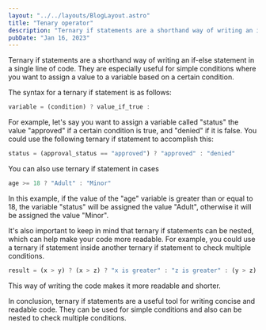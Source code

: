 ```yaml
---
layout: "../../layouts/BlogLayout.astro"
title: "Tenary operator"
description: "Ternary if statements are a shorthand way of writing an if-else statement in a single line of code. They are especially useful for simple conditions where you want to assign a value to a variable based on a certain condition"
pubDate: "Jan 16, 2023"
---
```


Ternary if statements are a shorthand way of writing an if-else statement in a single line of code. They are especially useful for simple conditions where you want to assign a value to a variable based on a certain condition.

The syntax for a ternary if statement is as follows:

```js
variable = (condition) ? value_if_true : 
```
For example, let's say you want to assign a variable called "status" the value "approved" if a certain condition is true, and "denied" if it is false. You could use the following ternary if statement to accomplish this:

```js
status = (approval_status == "approved") ? "approved" : "denied"

```

You can also use ternary if statement in cases 



```js
age >= 18 ? "Adult" : "Minor"

```

In this example, if the value of the "age" variable is greater than or equal to 18, the variable "status" will be assigned the value "Adult", otherwise it will be assigned the value "Minor".

It's also important to keep in mind that ternary if statements can be nested, which can help make your code more readable. For example, you could use a ternary if statement inside another ternary if statement to check multiple conditions.

```js
result = (x > y) ? (x > z) ? "x is greater" : "z is greater" : (y > z) ? "y is greater" : "z is greatwr

```

This way of writing the code makes it more readable and shorter.

In conclusion, ternary if statements are a useful tool for writing concise and readable code. They can be used for simple conditions and also can be nested to check multiple conditions.

